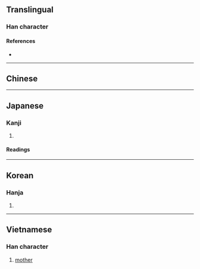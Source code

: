 {{character info/new}}
==Translingual==

===Han character===
{{Han char|rn=38|rad=女|as=09|sn=12|four=48435|canj=VTGK|ids=⿰女美}}

====References====
* {{Han ref|kx=0266.170|dkj=06478|dj=0533.220|hdz=21068.150|uh=5A84|ud=23172|bh=D8C3|bd=55491}}

----

==Chinese==
{{zh-see|美|v|beautiful}}

----

==Japanese==

===Kanji===
{{ja-kanji|grade=|rs=女09}}

# {{defn|lang=ja|sort=女09}}

====Readings====
{{ja-readings
|goon=び
|kanon=み
|kun=みめよ-い}}

----

==Korean==

===Hanja===
{{ko-hanja|hangeul=미|rv=mi|mr=mi}}

# {{defn|lang=ko|sort=女09}}

----

==Vietnamese==

===Han character===
{{vi-hantu|[[mẹ]]|rs=女09}}

# [[mother]]